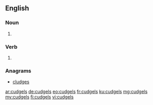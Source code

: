 ==English==

===Noun===
{{head|en|plural}}

# {{plural of|cudgel|lang=en}}

===Verb===
{{head|en}}

# {{en-third-person singular of|cudgel}}

===Anagrams===
* [[cludges#English|cludges]]

[[ar:cudgels]]
[[de:cudgels]]
[[eo:cudgels]]
[[fr:cudgels]]
[[ku:cudgels]]
[[mg:cudgels]]
[[my:cudgels]]
[[fi:cudgels]]
[[vi:cudgels]]
